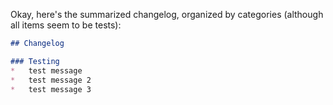 Okay, here's the summarized changelog, organized by categories (although all items seem to be tests):

```markdown
## Changelog

### Testing
*   test message
*   test message 2
*   test message 3
```
